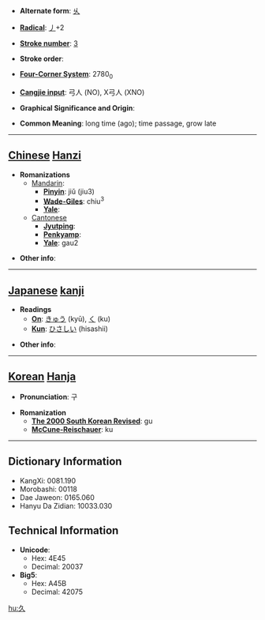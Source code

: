 * '''Alternate form''': [[乆]]

* '''[[Wiktionary:Chinese radical index| Radical]]''': [[Wiktionary:Chinese radical index 丿|丿]]+2

* '''[[Wiktionary:Chinese total strokes index|Stroke number]]''': [[Wiktionary:Chinese total strokes index 3|3]]

* '''Stroke order''': 

* '''[[Wiktionary:Chinese four corner index|Four-Corner System]]''': 2780<sub>0</sub>

* '''[[Wiktionary:Chinese Cangjie index|Cangjie input]]''': 弓人 (NO), X弓人 (XNO)

* '''Graphical Significance and Origin''': 

* '''Common Meaning''': long time (ago); time passage, grow late

----

== [[Chinese]] [[Hanzi]] ==

* '''Romanizations'''
** [[Mandarin]]:
*** '''[[Pinyin]]''': jiǔ (jiu3)
*** '''[[Wade-Giles]]''': chiu<sup>3</sup>
*** '''[[Yale]]''': 
**[[Cantonese]]
***'''[[Jyutping]]''':
***'''[[Penkyamp]]''': 
***'''[[Yale]]''': gau2

* '''Other info''': 

----

== [[Japanese]] [[kanji]] ==

* '''Readings'''
** '''[[On]]''': [[きゅう]] (kyū), [[く]] (ku)
** '''[[Kun]]''': [[ひさしい]] (hisashii)

* '''Other info''':  

----

== [[Korean]] [[Hanja]] ==

* '''Pronunciation''': 구

* '''Romanization'''
** '''[[The 2000 South Korean Revised Romanization|The 2000 South Korean Revised]]''': gu
** '''[[McCune-Reischauer]]''': ku

----

== Dictionary Information ==

* KangXi: 0081.190
* Morobashi: 00118
* Dae Jaweon: 0165.060
* Hanyu Da Zidian: 10033.030

== Technical Information ==

* '''Unicode''':
** Hex: 4E45
** Decimal: 20037
* '''Big5''':
** Hex: A45B
** Decimal: 42075

[[hu:久]]